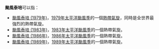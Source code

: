 {{NoteTA
|G1=TyphoonNew
|G2=TyphoonOld
|G3=Weather
|skin=typhoon
}}
'''颱風泰培'''可以指：
*[[颱風泰培_(1979年)|颱風泰培 (1979年)]]，[[1979年太平洋颱風季|1979年太平洋颱風季]]的一個[[熱帶氣旋|熱帶氣旋]]，同時是全世界最強烈的熱帶氣旋。
*[[颱風泰培_(1983年)|颱風泰培 (1983年)]]，[[1983年太平洋颱風季|1983年太平洋颱風季]]的一個熱帶氣旋。
*[[颱風泰培_(1986年)|颱風泰培 (1986年)]]，[[1986年太平洋颱風季|1986年太平洋颱風季]]的一個熱帶氣旋。
*[[颱風泰培_(1989年)|颱風泰培 (1989年)]]，[[1989年太平洋颱風季|1989年太平洋颱風季]]的一個熱帶氣旋。

{{dab|cat=热带气旋消歧义}}